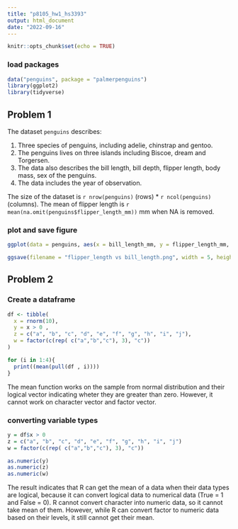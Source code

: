 ```yaml
---
title: "p8105_hw1_hs3393"
output: html_document
date: "2022-09-16"
---
```


```r
knitr::opts_chunk$set(echo = TRUE)
```

### load packages
```r
data("penguins", package = "palmerpenguins")
library(ggplot2)
library(tidyverse)
```

## Problem 1
The dataset `penguins` describes:

1. Three species of penguins, including adelie, chinstrap and gentoo.
2. The penguins lives on three islands including Biscoe, dream and Torgersen.
3. The data also describes the bill length, bill depth, flipper length, body mass, sex of the penguins.
4. The data includes the year of observation.

The size of the dataset is `r nrow(penguins)` (rows) * `r ncol(penguins)`(columns). The mean of flipper length is `r mean(na.omit(penguins$flipper_length_mm))` mm when NA is removed.

### plot and save figure
```r
ggplot(data = penguins, aes(x = bill_length_mm, y = flipper_length_mm, color = species)) + geom_point()

ggsave(filename = "flipper_length vs bill_length.png", width = 5, height = 2.5)

```

## Problem 2
### Create a dataframe
```r
df <- tibble(
  x = rnorm(10),
  y = x > 0 ,
  z = c("a", "b", "c", "d", "e", "f", "g", "h", "i", "j"),
  w = factor(c(rep( c("a","b","c"), 3), "c"))
)

for (i in 1:4){
  print((mean(pull(df , i))))
}
```

The mean function works on the sample from normal distribution and their logical vector indicating wheter they are greater than zero. However, it cannot work on character vector and factor vector.

### converting variable types
```r
y = df$x > 0
z = c("a", "b", "c", "d", "e", "f", "g", "h", "i", "j")
w = factor(c(rep( c("a","b","c"), 3), "c"))

as.numeric(y)
as.numeric(z)
as.numeric(w)
```

The result indicates that R can get the mean of a data when their data types are logical, because it can convert logical data to numerical data (True = 1 and False  = 0). R cannot convert character into numeric data, so it cannot take mean of them. However, while R can convert factor to numeric data based on their levels, it still cannot get their mean.
